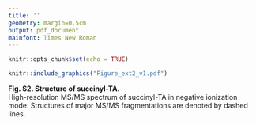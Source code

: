 ```yaml
---
title: ''
geometry: margin=0.5cm
output: pdf_document
mainfont: Times New Roman
---
```


```r
knitr::opts_chunk$set(echo = TRUE)
```

```r
knitr::include_graphics("Figure_ext2_v1.pdf")
```

__Fig. S2. Structure of succinyl-TA.__\
High-resolution MS/MS spectrum of succinyl-TA in negative ionization mode. Structures of major MS/MS fragmentations are denoted by dashed lines.
